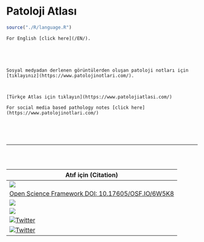# Patoloji Atlası {#sec-patoloji-atlasi .unnumbered}

```r
source("./R/language.R")
```

<!-- [GBDAtlas](/GBD/)  -->

```asis

For English [click here](/EN/).  





Sosyal medyadan derlenen görüntülerden oluşan patoloji notları için [tıklayınız](https://www.patolojinotlari.com/).  



```

```asis

[Türkçe Atlas için tıklayın](https://www.patolojiatlasi.com/)  

For social media based pathology notes [click here](https://www.patolojinotlari.com/)  


```



<br><br>
<hr><br><br>






| Atıf için (Citation)                                                                                                                                                                                                                                                                                     |
|------------------------------------------------------------------------|
| [![](https://zenodo.org/badge/452585667.svg)](https://zenodo.org/badge/latestdoi/452585667)                                                                                                                                                                                                              |
| [Open Science Framework DOI: 10.17605/OSF.IO/6W5K8](https://osf.io/6w5k8/)                                                                                                                                                                                                                               |
| [![](https://img.shields.io/github/issues/patolojiatlasi/patolojiatlasi.github.io)](https://github.com/patolojiatlasi/patolojiatlasi.github.io/issues)                                                                                                                                                   |
| [![](https://img.shields.io/github/license/patolojiatlasi/patolojiatlasi.github.io)](https://github.com/patolojiatlasi/patolojiatlasi.github.io/blob/main/LICENSE)                                                                                                                                       |
| <a href="https://twitter.com/intent/tweet?text=Wow:&url=https%3A%2F%2Fwww.patolojiatlasi.com%2F%20@patolojinotlari%20@serdarbalci%20"><img src="https://img.shields.io/twitter/url?label=Patoloji%20Atlas%C4%B1&amp;style=social&amp;url=https%3A%2F%2Fwww.patolojiatlasi.com%2F" alt="Twitter"/></a>    |
| <a href="https://twitter.com/intent/tweet?text=Wow:&url=https%3A%2F%2Fwww.patolojinotlari.com%2F%20@patolojinotlari%20@serdarbalci%20"><img src="https://img.shields.io/twitter/url?label=Patoloji%20Notlar%C4%B1&amp;style=social&amp;url=https%3A%2F%2Fwww.patolojinotlari.com%2F" alt="Twitter"/></a> |
